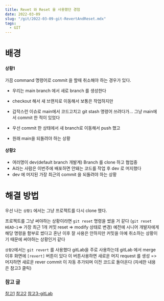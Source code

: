 ```yaml
---
title: Revet 와 Reset 을 사용했던 경험
date: 2022-03-09
slug: "/git/2022-03-09-git-RevertAndReset.mdx"
tags:
  - GIT
---
```

# 배경

#### 상황1
가끔 command 명령어로 commit 을 할때 취소해야 하는 경우가 있다.
* 우리는 main branch 에서 새로 branch 를 생성한다
* checkout 해서 새 브랜치로 이동해서 보통은 작업하지만
* 갑작스런 이슈로 main에서 코드고치고
 git stash 명령어 쓰려다가... 
 그냥 main에서 commit 한 적이 있었다
  
* 우선 commit 한 상태에서 새 branch로 이동해서 push 했고
* 원래 main을 되돌려야 하는 상황

#### 상황2
* 여러명이 dev(default branch 개발계) Branch 를 clone 하고 협업중
* A라는 사람은 이번주에 배포하면 안돼는 코드를 작업 후
dev 로 머지했다
* dev 에 머지된 가장 최근의 commit 을 되돌려야 하는 상황
 

# 해결 방법

우선 나는 `상황1` 에서는 
그냥 프로젝트를 다시 clone 했다.

프로젝트를 그냥 써야하는 상황이라면
`git reset` 명령을 썼을 거 같다
(`git reset HEAD~1`=> 가장 최근 1개 커밋 reset => modify 상태로 변경)
예전에 시니어 개발자에게 해당 명령을 함부로 썼다고 
혼난 이후 잘 사용은 안하지만
커밋을 아예 취소하는 상황이기 때문에 
써야하는 상황인거 같다


`상황2`에서는 `git revert` 를 사용했다
gitLab을 주로 사용하는데
gitLab 에서 merge 이후
화면에 `[revert]` 버튼이 있다
이 버튼사용하면
새로운 머지 request 를 생성 => 머지하면
새로운 rever commit 이 자동 추가되며
이전 코드로 돌아온다
(자세한 내용은 참고3 클릭)


### 참고 글
[참고1](https://gmlwjd9405.github.io/2018/05/25/git-add-cancle.html)
[참고2](https://www.lainyzine.com/ko/article/git-reset-and-git-revert-and-git-commit-amend/)
[참고3-gitLab](https://docs.gitlab.com/ee/user/project/merge_requests/revert_changes.html)